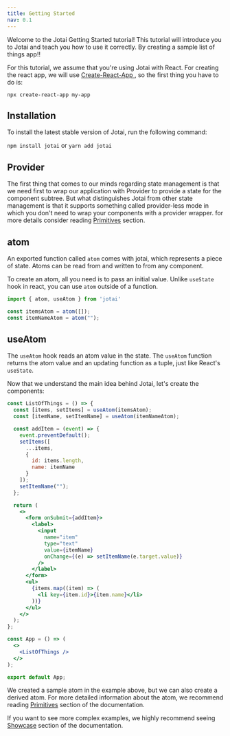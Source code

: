 ```yaml
---
title: Getting Started
nav: 0.1
---
```


Welcome to the Jotai Getting Started tutorial!
This tutorial will introduce you to Jotai and teach you how to use it correctly.
By creating a sample list of things app!!


For this tutorial, we assume that you're using Jotai with React. For creating the react app, we will use [ Create-React-App ](https://create-react-app.dev/docs/getting-started), so the first thing you have to do is:

`npx create-react-app my-app`

## Installation
To install the latest stable version of Jotai, run the following command:

`npm install jotai` or `yarn add jotai`

## Provider

The first thing that comes to our minds regarding state management is that we need first to wrap our application with Provider to provide a state for the component subtree.
But what distinguishes Jotai from other state management is that it supports something called provider-less mode in which you don't need to wrap your components with a provider wrapper.
for more details consider reading [Primitives](https://jotai.org/docs/basics/primitives) section.

## atom

An exported function called `atom` comes with jotai, which represents a piece of state. Atoms can be read from and written to from any component.

To create an atom, all you need is to pass an initial value. 
Unlike `useState` hook in react, you can use `atom` outside of a function.

```jsx
import { atom, useAtom } from 'jotai'

const itemsAtom = atom([]);
const itemNameAtom = atom("");
```

## useAtom

The `useAtom` hook reads an atom value in the state.
The `useAtom` function returns the atom value and an updating function as a tuple,
just like React's `useState`.

Now that we understand the main idea behind Jotai, let's create the components:
```jsx
const ListOfThings = () => {
  const [items, setItems] = useAtom(itemsAtom);
  const [itemName, setItemName] = useAtom(itemNameAtom);

  const addItem = (event) => {
    event.preventDefault();
    setItems([
      ...items,
      {
        id: items.length,
        name: itemName
      }
    ]);
    setItemName("");
  };

  return (
    <>
      <form onSubmit={addItem}>
        <label>
          <input
            name="item"
            type="text"
            value={itemName}
            onChange={(e) => setItemName(e.target.value)}
          />
        </label>
      </form>
      <ul>
        {items.map((item) => (
          <li key={item.id}>{item.name}</li>
        ))}
      </ul>
    </>
  );
};

const App = () => (
  <>
    <ListOfThings />
  </>
);

export default App;

```

<CodeSandbox id="q1hpx" />

We created a sample atom in the example above, but we can also create a derived atom.
For more detailed information about the atom, we recommend reading [Primitives](https://jotai.org/docs/basics/primitives) section of the documentation.

If you want to see more complex examples, we highly recommend seeing [Showcase](https://jotai.org/docs/basics/showcase) section of the documentation.